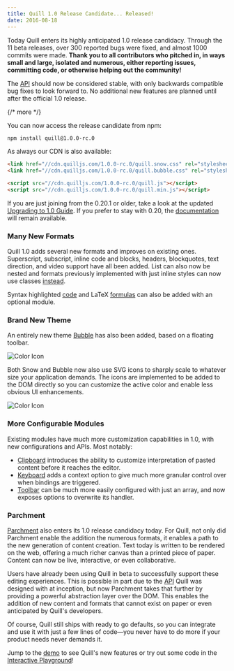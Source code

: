```yaml
---
title: Quill 1.0 Release Candidate... Released!
date: 2016-08-18
---
```


Today Quill enters its highly anticipated 1.0 release candidacy. Through the 11 beta releases, over 300 reported bugs were fixed, and almost 1000 commits were made. **Thank you to all contributors who pitched in, in ways small and large, isolated and numerous, either reporting issues, committing code, or otherwise helping out the community!**

The [API](/docs/api/) should now be considered stable, with only backwards compatible bug fixes to look forward to. No additional new features are planned until after the official 1.0 release.

{/* more */}

You can now access the release candidate from npm:

```bash
npm install quill@1.0.0-rc.0
```

As always our CDN is also available:

```html
<link href="//cdn.quilljs.com/1.0.0-rc.0/quill.snow.css" rel="stylesheet" />
<link href="//cdn.quilljs.com/1.0.0-rc.0/quill.bubble.css" rel="stylesheet" />

<script src="//cdn.quilljs.com/1.0.0-rc.0/quill.js"></script>
<script src="//cdn.quilljs.com/1.0.0-rc.0/quill.min.js"></script>
```

If you are just joining from the 0.20.1 or older, take a look at the updated [Upgrading to 1.0 Guide](/guides/upgrading-to-1-0/). If you prefer to stay with 0.20, the [documentation](/0.20/) will remain available.

### Many New Formats

Quill 1.0 adds several new formats and improves on existing ones. Superscript, subscript, inline code and blocks, headers, blockquotes, text direction, and video support have all been added. List can also now be nested and formats previously implemented with just inline styles can now use classes [instead](/playground/#class-vs-inline-style).

Syntax highlighted [code](/docs/modules/syntax/) and LaTeX [formulas](/docs/modules/formula/) can also be added with an optional module.

### Brand New Theme

An entirely new theme [Bubble](/docs/themes/#bubble) has also been added, based on a floating toolbar.

![Color Icon](/assets/images/blog/bubble.png)

Both Snow and Bubble now also use SVG icons to sharply scale to whatever size your application demands. The icons are implemented to be added to the DOM directly so you can customize the active color and enable less obvious UI enhancements.

![Color Icon](/assets/images/blog/color.png)

### More Configurable Modules

Existing modules have much more customization capabilities in 1.0, with new configurations and APIs. Most notably:

- [Clipboard](/docs/modules/clipboard/) introduces the ability to customize interpretation of pasted content before it reaches the editor.
- [Keyboard](/docs/modules/keyboard/) adds a context option to give much more granular control over when bindings are triggered.
- [Toolbar](/docs/modules/toolbar/) can be much more easily configured with just an array, and now exposes options to overwrite its handler.

### Parchment

[Parchment](https://github.com/quilljs/parchment/) also enters its 1.0 release candidacy today. For Quill, not only did Parchment enable the addition the numerous formats, it enables a path to the new generation of content creation. Text today is written to be rendered on the web, offering a much richer canvas than a printed piece of paper. Content can now be live, interactive, or even collaborative.

Users have already been using Quill in beta to successfully support these editing experiences. This is possible in part due to the [API](/docs/api/) Quill was designed with at inception, but now Parchment takes that further by providing a powerful abstraction layer over the DOM. This enables the addition of new content and formats that cannot exist on paper or even anticipated by Quill's developers.

Of course, Quill still ships with ready to go defaults, so you can integrate and use it with just a few lines of code&mdash;you never have to do more if your product needs never demands it.

Jump to the [demo](/) to see Quill's new features or try out some code in the [Interactive Playground](/playground/)!
